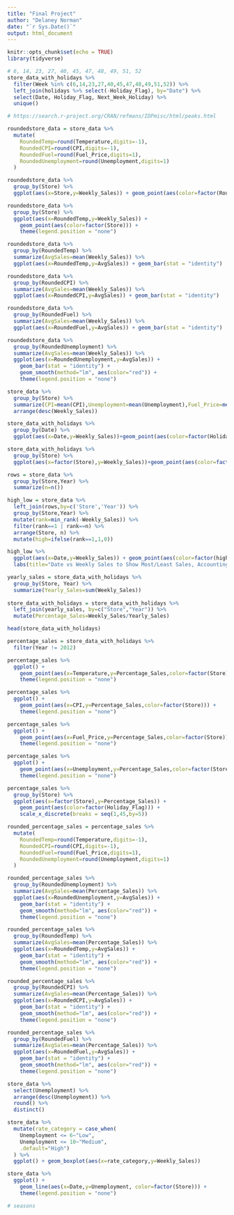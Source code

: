 ```yaml
---
title: "Final Project"
author: "Delaney Norman"
date: "`r Sys.Date()`"
output: html_document
---
```


```r
knitr::opts_chunk$set(echo = TRUE)
library(tidyverse)
```

```r
# 6, 14, 23, 27, 40, 45, 47, 48, 49, 51, 52
store_data_with_holidays %>% 
  filter(Week %in% c(6,14,23,27,40,45,47,48,49,51,52)) %>% 
  left_join(holidays %>% select(-Holiday_Flag), by="Date") %>% 
  select(Date, Holiday_Flag, Next_Week_Holiday) %>% 
  unique()

# https://search.r-project.org/CRAN/refmans/IDPmisc/html/peaks.html
```

```r
roundedstore_data = store_data %>% 
  mutate(
    RoundedTemp=round(Temperature,digits=-1),
    RoundedCPI=round(CPI,digits=-1),
    RoundedFuel=round(Fuel_Price,digits=1),
    RoundedUnemployment=round(Unemployment,digits=1)
  )

roundedstore_data %>%
  group_by(Store) %>% 
  ggplot(aes(x=Store,y=Weekly_Sales)) + geom_point(aes(color=factor(RoundedTemp)))

roundedstore_data %>%
  group_by(Store) %>% 
  ggplot(aes(x=RoundedTemp,y=Weekly_Sales)) + 
    geom_point(aes(color=factor(Store))) +
    theme(legend.position = "none")

roundedstore_data %>%
  group_by(RoundedTemp) %>% 
  summarize(AvgSales=mean(Weekly_Sales)) %>% 
  ggplot(aes(x=RoundedTemp,y=AvgSales)) + geom_bar(stat = "identity")
```

```r
roundedstore_data %>%
  group_by(RoundedCPI) %>% 
  summarize(AvgSales=mean(Weekly_Sales)) %>% 
  ggplot(aes(x=RoundedCPI,y=AvgSales)) + geom_bar(stat = "identity")
```

```r
roundedstore_data %>%
  group_by(RoundedFuel) %>% 
  summarize(AvgSales=mean(Weekly_Sales)) %>% 
  ggplot(aes(x=RoundedFuel,y=AvgSales)) + geom_bar(stat = "identity")
```

```r
roundedstore_data %>%
  group_by(RoundedUnemployment) %>% 
  summarize(AvgSales=mean(Weekly_Sales)) %>% 
  ggplot(aes(x=RoundedUnemployment,y=AvgSales)) + 
    geom_bar(stat = "identity") + 
    geom_smooth(method="lm", aes(color="red")) +
    theme(legend.position = "none")
```

```r
store_data %>% 
  group_by(Store) %>% 
  summarize(CPI=mean(CPI),Unemployment=mean(Unemployment),Fuel_Price=mean(Fuel_Price),Weekly_Sales=mean(Weekly_Sales)) %>% 
  arrange(desc(Weekly_Sales))
```

```r
store_data_with_holidays %>% 
  group_by(Date) %>% 
  ggplot(aes(x=Date,y=Weekly_Sales))+geom_point(aes(color=factor(Holiday_Flag)))

store_data_with_holidays %>% 
  group_by(Store) %>% 
  ggplot(aes(x=factor(Store),y=Weekly_Sales))+geom_point(aes(color=factor(Holiday_Flag)))
```

```r
rows = store_data %>% 
  group_by(Store,Year) %>% 
  summarize(n=n())

high_low = store_data %>% 
  left_join(rows,by=c('Store','Year')) %>% 
  group_by(Store,Year) %>% 
  mutate(rank=min_rank(-Weekly_Sales)) %>% 
  filter(rank==1 | rank==n) %>% 
  arrange(Store, n) %>% 
  mutate(high=ifelse(rank==1,1,0))

high_low %>% 
  ggplot(aes(x=Date,y=Weekly_Sales)) + geom_point(aes(color=factor(high), shape=factor(Holiday_Flag))) +
  labs(title="Date vs Weekly Sales to Show Most/Least Sales, Accounting for Holidays")
```

```r
yearly_sales = store_data_with_holidays %>% 
  group_by(Store, Year) %>% 
  summarize(Yearly_Sales=sum(Weekly_Sales))
  
store_data_with_holidays = store_data_with_holidays %>% 
  left_join(yearly_sales, by=c("Store","Year")) %>% 
  mutate(Percentage_Sales=Weekly_Sales/Yearly_Sales)

head(store_data_with_holidays)
```

```r
percentage_sales = store_data_with_holidays %>% 
  filter(Year != 2012)

percentage_sales %>% 
  ggplot() +
    geom_point(aes(x=Temperature,y=Percentage_Sales,color=factor(Store))) +
    theme(legend.position = "none")

percentage_sales %>% 
  ggplot() +
    geom_point(aes(x=CPI,y=Percentage_Sales,color=factor(Store))) +
    theme(legend.position = "none")

percentage_sales %>% 
  ggplot() +
    geom_point(aes(x=Fuel_Price,y=Percentage_Sales,color=factor(Store))) +
    theme(legend.position = "none")

percentage_sales %>% 
  ggplot() +
    geom_point(aes(x=Unemployment,y=Percentage_Sales,color=factor(Store))) +
    theme(legend.position = "none")

percentage_sales %>% 
  group_by(Store) %>% 
  ggplot(aes(x=factor(Store),y=Percentage_Sales)) +
    geom_point(aes(color=factor(Holiday_Flag))) +
    scale_x_discrete(breaks = seq(1,45,by=5))
```

```r
rounded_percentage_sales = percentage_sales %>% 
  mutate(
    RoundedTemp=round(Temperature,digits=-1),
    RoundedCPI=round(CPI,digits=-1),
    RoundedFuel=round(Fuel_Price,digits=1),
    RoundedUnemployment=round(Unemployment,digits=1)
  )

rounded_percentage_sales %>%
  group_by(RoundedUnemployment) %>% 
  summarize(AvgSales=mean(Percentage_Sales)) %>% 
  ggplot(aes(x=RoundedUnemployment,y=AvgSales)) + 
    geom_bar(stat = "identity") + 
    geom_smooth(method="lm", aes(color="red")) +
    theme(legend.position = "none")

rounded_percentage_sales %>%
  group_by(RoundedTemp) %>% 
  summarize(AvgSales=mean(Percentage_Sales)) %>% 
  ggplot(aes(x=RoundedTemp,y=AvgSales)) + 
    geom_bar(stat = "identity") + 
    geom_smooth(method="lm", aes(color="red")) +
    theme(legend.position = "none")

rounded_percentage_sales %>%
  group_by(RoundedCPI) %>% 
  summarize(AvgSales=mean(Percentage_Sales)) %>% 
  ggplot(aes(x=RoundedCPI,y=AvgSales)) + 
    geom_bar(stat = "identity") + 
    geom_smooth(method="lm", aes(color="red")) +
    theme(legend.position = "none")

rounded_percentage_sales %>%
  group_by(RoundedFuel) %>% 
  summarize(AvgSales=mean(Percentage_Sales)) %>% 
  ggplot(aes(x=RoundedFuel,y=AvgSales)) + 
    geom_bar(stat = "identity") + 
    geom_smooth(method="lm", aes(color="red")) +
    theme(legend.position = "none")
```


```r
store_data %>% 
  select(Unemployment) %>% 
  arrange(desc(Unemployment)) %>% 
  round() %>% 
  distinct()

store_data %>% 
  mutate(rate_category = case_when(
    Unemployment <= 6~"Low",
    Unemployment <= 10~"Medium",
    .default="High")
  ) %>% 
  ggplot() + geom_boxplot(aes(x=rate_category,y=Weekly_Sales))

store_data %>% 
  ggplot() +
    geom_line(aes(x=Date,y=Unemployment, color=factor(Store))) +
    theme(legend.position = "none")
```

```r
# seasons

```

